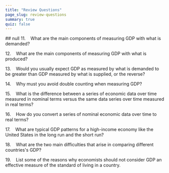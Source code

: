 ```yaml
---
title: "Review Questions"
page_slug: review-questions
summary: true
quiz: false
---
```

<div className="content-chunk" data-subsection-id = "">
## null
11.    What are the main components of measuring GDP with what is demanded?

12.    What are the main components of measuring GDP with what is produced?

13.    Would you usually expect GDP as measured by what is demanded to be greater than GDP measured by what is supplied, or the reverse?

14.    Why must you avoid double counting when measuring GDP?

15.    What is the difference between a series of economic data over time measured in nominal terms versus the same data series over time measured in real terms?

16.    How do you convert a series of nominal economic data over time to real terms?

17.    What are typical GDP patterns for a high-income economy like the United States in the long run and the short run?

18.    What are the two main difficulties that arise in comparing different countries's GDP?

19.    List some of the reasons why economists should not consider GDP an effective measure of the standard of living in a country.
</div>
